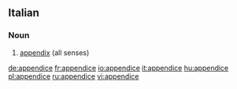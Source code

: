 ==Italian==

===Noun===
{{it-noun|appendic|f|e|i}}

# [[appendix]] (all senses)

[[de:appendice]]
[[fr:appendice]]
[[io:appendice]]
[[it:appendice]]
[[hu:appendice]]
[[pl:appendice]]
[[ru:appendice]]
[[vi:appendice]]